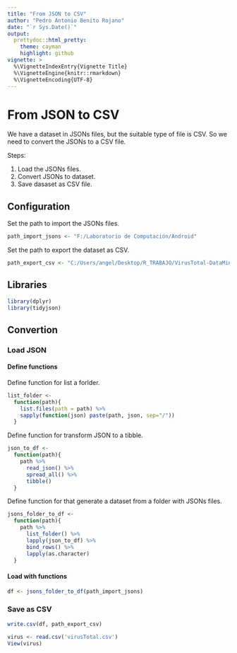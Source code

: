 ```yaml
---
title: "From JSON to CSV"
author: "Pedro Antonio Benito Rojano"
date: "`r Sys.Date()`"
output:
  prettydoc::html_pretty:
    theme: cayman
    highlight: github
vignette: >
  %\VignetteIndexEntry{Vignette Title}
  %\VignetteEngine{knitr::rmarkdown}
  %\VignetteEncoding{UTF-8}
---
```


# From JSON to CSV

We have a dataset in JSONs files, but the suitable type of file is CSV. So we need to convert the JSONs to a CSV file. 

Steps:

1. Load the JSONs files.
2. Convert JSONs to dataset.
3. Save dasaset as CSV file.

## Configuration

Set the path to import the JSONs files.

```r
path_import_jsons <- "F:/Laboratorio de Computación/Android"
```

Set the path to export the dataset as CSV.

```r
path_export_csv <- "C:/Users/angel/Desktop/R_TRABAJO/VirusTotal-DataMining/VirusTotal/virusTotal.csv"
```

## Libraries

```r
library(dplyr)
library(tidyjson)
```

## Convertion

### Load JSON

#### Define functions

Define function for list a forlder.

```r
list_folder <- 
  function(path){
    list.files(path = path) %>% 
    sapply(function(json) paste(path, json, sep="/"))
  }
```

Define function for transform JSON to a tibble.

```r
json_to_df <- 
  function(path){
    path %>% 
      read_json() %>% 
      spread_all() %>% 
      tibble()
  }
```

Define function for that generate a dataset from a folder with JSONs files.

```r
jsons_folder_to_df <- 
  function(path){
    path %>% 
      list_folder() %>% 
      lapply(json_to_df) %>% 
      bind_rows() %>% 
      lapply(as.character)
  }
```

#### Load with functions

```r
df <- jsons_folder_to_df(path_import_jsons)
```

### Save as CSV

```r
write.csv(df, path_export_csv)
```


```r
virus <- read.csv('virusTotal.csv')
View(virus)
```


